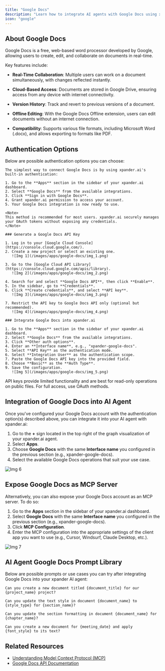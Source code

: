 ```yaml
---
title: "Google Docs"
description: "Learn how to integrate AI agents with Google Docs using xpander.ai. Create intelligent workflows that automatically analyze, summarize, and generate content within your documents."
icon: "google"
---
```


## About Google Docs

Google Docs is a free, web-based word processor developed by Google, allowing users to create, edit, and collaborate on documents in real-time. 

Key features include:

- **Real-Time Collaboration**: Multiple users can work on a document simultaneously, with changes reflected instantly.

- **Cloud-Based Access**: Documents are stored in Google Drive, ensuring access from any device with internet connectivity.

- **Version History**: Track and revert to previous versions of a document.

- **Offline Editing**: With the Google Docs Offline extension, users can edit documents without an internet connection.

- **Compatibility**: Supports various file formats, including Microsoft Word (.docx), and allows exporting to formats like PDF.


## Authentication Options

Below are possible authentication options you can choose:

<Tabs>

  <Tab title="Built-in xpander.ai Auth">

    The simplest way to connect Google Docs is by using xpander.ai's built-in authentication:

    1. Go to the **Apps** section in the sidebar of your xpander.ai dashboard.  
    2. Select **Google Docs** from the available integrations.  
    3. Click **Sign in with Google Docs**.  
    4. Grant xpander.ai permission to access your account.  
    5. Your Google Docs integration is now ready to use.

    <Note>
    This method is recommended for most users. xpander.ai securely manages your OAuth tokens without exposing any credentials.
    </Note>

  </Tab>

  <Tab title="API Access">

    ### Generate a Google Docs API Key

    1. Log in to your [Google Cloud Console](https://console.cloud.google.com/).  
    2. Create a new project or select an existing one.  
       ![Img 1](/images/apps/google-docs/img_1.png)

    3. Go to the [Google Cloud API Library](https://console.cloud.google.com/apis/library).  
       ![Img 2](/images/apps/google-docs/img_2.png)

    4. Search for and select **Google Docs API**, then click **Enable**.  
    5. In the sidebar, go to **Credentials**.  
    6. Click **Create credentials**, and select **API key**.  
       ![Img 3](/images/apps/google-docs/img_3.png)

    7. Restrict the API key to Google Docs API only (optional but recommended).  
       ![Img 4](/images/apps/google-docs/img_4.png)

    ### Integrate Google Docs into xpander.ai

    1. Go to the **Apps** section in the sidebar of your xpander.ai dashboard.  
    2. Select **Google Docs** from the available integrations.  
    3. Click **Other auth options**.  
    4. Enter an **Interface name**, e.g., "xpander-google-docs".  
    5. Select **API Key** as the authentication mode.  
    6. Select **Integration User** as the authentication scope.  
    7. Paste the Google Docs API key into the provided field.  
    8. Choose **Basic** as the **Auth Type**.  
    9. Save the configuration.  
       ![Img 5](/images/apps/google-docs/img_5.png)
   
   <Warning>
    API keys provide limited functionality and are best for read-only operations on public files. For full access, use OAuth methods.
   </Warning>

  </Tab>

</Tabs>

## Integration of Google Docs into AI Agent

Once you've configured your Google Docs account with the authentication option(s) described above, you can integrate it into your AI agent with xpander.ai:

1. Go to the **+** sign located in the top right of the graph visualization of your xpander.ai agent.  
2. Select **Apps**.  
3. Choose **Google Docs** with the same **Interface name** you configured in the previous section (e.g., xpander-google-docs).  
4. Select the available Google Docs operations that suit your use case.  

![Img 6](/images/apps/google-docs/img_6.png)

## Expose Google Docs as MCP Server

Alternatively, you can also expose your Google Docs account as an MCP server. To do so:

1. Go to the **Apps** section in the sidebar of your xpander.ai dashboard.  
2. Select **Google Docs** with the same **Interface name** you configured in the previous section (e.g., xpander-google-docs).  
3. Click **MCP Configuration**.  
4. Enter the MCP configuration into the appropriate settings of the client app you want to use (e.g., Cursor, Windsurf, Claude Desktop, etc.).

![Img 7](/images/apps/google-docs/img_7.png)

## AI Agent Google Docs Prompt Library

Below are possible prompts or use cases you can try after integrating Google Docs into your xpander AI agent:

```
Can you create a new document titled {document_title} for our {project_name} project?
```

````
Can you update the text style in document {document_name} to {style_type} for {section_name}?
````

```
Can you update the section formatting in document {document_name} for {chapter_name}?
```

```
Can you create a new document for {meeting_date} and apply {font_style} to its text?
```

## Related Resources

- [Understanding Model Context Protocol (MCP)](/docs/05-human-interfaces/04-mcp)
- [Google Docs API Documentation](https://developers.google.com/workspace/docs/api/reference/rest)